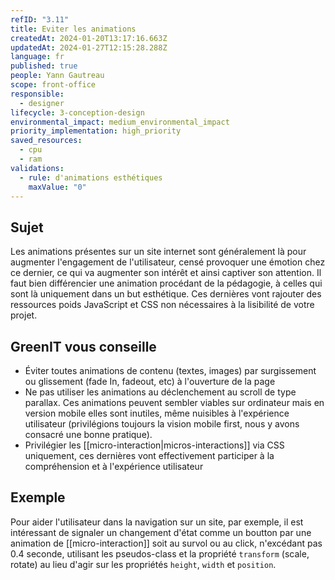 ```yaml
---
refID: "3.11"
title: Eviter les animations
createdAt: 2024-01-20T13:17:16.663Z
updatedAt: 2024-01-27T12:15:28.288Z
language: fr
published: true
people: Yann Gautreau
scope: front-office
responsible:
  - designer
lifecycle: 3-conception-design
environmental_impact: medium_environmental_impact
priority_implementation: high_priority
saved_resources:
  - cpu
  - ram
validations:
  - rule: d'animations esthétiques
    maxValue: "0"
---
```


## Sujet

Les animations présentes sur un site internet sont généralement là pour augmenter l'engagement de l'utilisateur, censé provoquer une émotion chez ce dernier, ce qui va augmenter son intérêt et ainsi captiver son attention. Il faut bien différencier une animation procédant de la pédagogie, à celles qui sont là uniquement dans un but esthétique. Ces dernières vont rajouter des ressources poids JavaScript et CSS non nécessaires à la lisibilité de votre projet.

## GreenIT vous conseille

- Éviter toutes animations de contenu (textes, images) par surgissement ou glissement (fade In, fadeout, etc) à l'ouverture de la page
- Ne pas utiliser les animations au déclenchement au scroll de type parallax. Ces animations peuvent sembler viables sur ordinateur mais en version mobile elles sont inutiles, même nuisibles à l'expérience utilisateur (privilégions toujours la vision mobile first, nous y avons consacré une bonne pratique).
- Privilégier les \[\[micro-interaction|micros-interactions]] via CSS uniquement, ces dernières vont effectivement participer à la compréhension et à l'expérience utilisateur

## Exemple

Pour aider l'utilisateur dans la navigation sur un site, par exemple, il est intéressant de signaler un changement d'état comme un boutton par une animation de \[\[micro-interaction]] soit au survol ou au click, n'excédant pas 0.4 seconde, utilisant les pseudos-class et la propriété `transform` (scale, rotate) au lieu d'agir sur les propriétés `height`, `width` et `position`.
